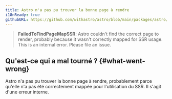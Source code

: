 ```yaml
---
title: Astro n'a pas pu trouver la bonne page à rendre
i18nReady: true
githubURL: https://github.com/withastro/astro/blob/main/packages/astro/src/core/errors/errors-data.ts
---
```


> **FailedToFindPageMapSSR**: Astro couldn't find the correct page to render, probably because it wasn't correctly mapped for SSR usage. This is an internal error. Please file an issue.

## Qu'est-ce qui a mal tourné ? \{#what-went-wrong\}
Astro n'a pas pu trouver la bonne page à rendre, probablement parce qu'elle n'a pas été correctement mappée pour l'utilisation du SSR. Il s'agit d'une erreur interne.
